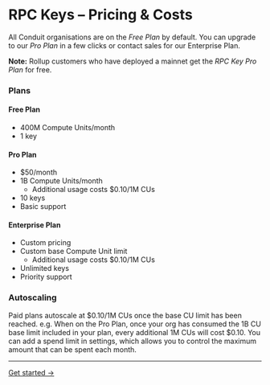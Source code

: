 # RPC Keys – Pricing & Costs

All Conduit organisations are on the *Free Plan* by default. You can upgrade to our *Pro Plan* in a few clicks or contact sales for our Enterprise Plan.

**Note:** Rollup customers who have deployed a mainnet get the *RPC Key Pro Plan* for free.

### Plans

#### Free Plan

- 400M Compute Units/month
- 1 key

#### Pro Plan

- $50/month
- 1B Compute Units/month
    - Additional usage costs $0.10/1M CUs
- 10 keys
- Basic support

#### Enterprise Plan

- Custom pricing
- Custom base Compute Unit limit
    - Additional usage costs $0.10/1M CUs
- Unlimited keys
- Priority support

### Autoscaling

Paid plans autoscale at $0.10/1M CUs once the base CU limit has been reached. e.g. When on the Pro Plan, once your org has consumed the 1B CU base limit included in your plan, every additional 1M CUs will cost $0.10. You can add a spend limit in settings, which allows you to control the maximum amount that can be spent each month.

---

[Get started →](https://app.conduit.xyz/rpc-keys)